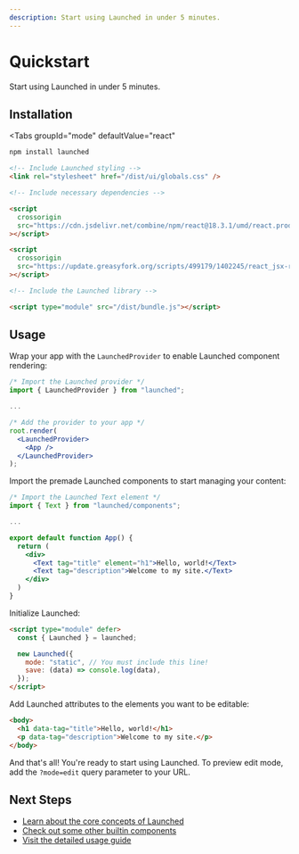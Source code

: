 ```yaml
---
description: Start using Launched in under 5 minutes.
---
```



# Quickstart

Start using Launched in under 5 minutes.

## Installation

<Tabs
  groupId="mode"
  defaultValue="react"
>
<TabItem label="React" value="react">
    
```bash
npm install launched
```

</TabItem>
<TabItem label="Static HTML" value="static">
  
```html
<!-- Include Launched styling -->
<link rel="stylesheet" href="/dist/ui/globals.css" />

<!-- Include necessary dependencies -->

<script
  crossorigin
  src="https://cdn.jsdelivr.net/combine/npm/react@18.3.1/umd/react.production.min.js,npm/react-dom@18.3.1/umd/react-dom.production.min.js"
></script>

<script
  crossorigin
  src="https://update.greasyfork.org/scripts/499179/1402245/react_jsx-runtime-umd.js"
></script>

<!-- Include the Launched library -->

<script type="module" src="/dist/bundle.js"></script>

````

</TabItem>
</Tabs>

## Usage

<Tabs groupId="mode">
<TabItem label="React" value="react">

Wrap your app with the `LaunchedProvider` to enable Launched component rendering:

```jsx title="src/index.jsx"
/* Import the Launched provider */
import { LaunchedProvider } from "launched";

...

/* Add the provider to your app */
root.render(
  <LaunchedProvider>
    <App />
  </LaunchedProvider>
);
```

Import the premade Launched components to start managing your content:

```jsx title="src/app.jsx"
/* Import the Launched Text element */
import { Text } from "launched/components";

...

export default function App() {
  return (
    <div>
      <Text tag="title" element="h1">Hello, world!</Text>
      <Text tag="description">Welcome to my site.</Text>
    </div>
  )
}
```

</TabItem>
<TabItem label="Static HTML" value="static">

Initialize Launched:

```html title="src/index.html"
<script type="module" defer>
  const { Launched } = launched;

  new Launched({
    mode: "static", // You must include this line!
    save: (data) => console.log(data),
  });
</script>
```

Add Launched attributes to the elements you want to be editable:

```html title="src/index.html"
<body>
  <h1 data-tag="title">Hello, world!</h1>
  <p data-tag="description">Welcome to my site.</p>
</body>
```

</TabItem>
</Tabs>

And that's all! You're ready to start using Launched. To preview edit mode, add the `?mode=edit` query parameter to your URL.

## Next Steps

- [Learn about the core concepts of Launched](/Get%20Started/concepts)
- [Check out some other builtin components](/Components)
- [Visit the detailed usage guide](/Usage)
````
